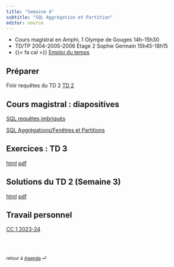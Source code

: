 ```yaml
---
title: "Semaine 4"
subtitle: "SQL Aggrégation et Partition"
editor: source
---
```


::: callout-important

-   Cours magistral en Amphi. 1 Olympe de Gouges 14h-15h30
-   TD/TP 2004-2005-2006 Étage 2 Sophie Germain 15h45-18h15
-   {{< fa cal >}} [Emploi du temps](https://edt.math.univ-paris-diderot.fr/#/parcours/miashs/l3)

:::

## Préparer

Finir requêtes du TD 2 [TD 2](/workshops/td2.html) 

## Cours magistral : diapositives


[SQL requêtes imbriqués](/slides/SQL_2.html)

[SQL Aggrégations/Fenêtres et Partitions](/slides/SQL_3.html)

## Exercices : TD 3

[html](/workshops/td3.html)  [pdf](/workshops/td3.pdf)

## Solutions du  TD 2  (Semaine 3)

[html](/solutions/td2.html)  [pdf](/solutions/td2.pdf)


## Travail personnel

[CC 1 2023-24](/exams/cc1-2023-10-27.html)

<br><br>

::: {style="font-size: 0.875em;"}
retour à [Agenda](/ "Agenda du cours") ⏎
:::
